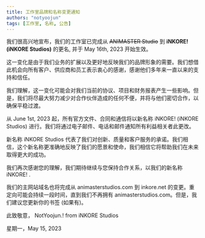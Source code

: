 ---
title: 工作室品牌和名称变更通知
authors: "notyoojun"
tags: [工作室, 名称, 公告]
---

我们很高兴地宣布，我们的工作室已完成从 ~~ANIMASTER Studio~~ 到 **iNKORE! (iNKORE Studios)** 的更名, 并于 May 16th, 2023 开始生效。

这一变化是由于我们业务的扩展以及更好地反映我们的品牌形象的需要。我们想借此机会向所有客户、供应商和员工表示衷心的感谢，感谢他们多年来一直以来的支持和信任。

我们理解，这一变化可能会对我们当前的协议、项目和财务报表产生一些影响。但是，我们将尽最大努力减少对合作伙伴造成的任何不便，并将与他们密切合作，以确保平稳过渡。

从 June 1st, 2023 起，所有官方文件、合同和通信将以新名称 iNKORE! (iNKORE Studios) 进行。我们将通过电子邮件、电话和邮件通知所有利益相关者此更改。

新名称 iNKORE Studios 代表了我们对创新、质量和客户服务的承诺。我们相信，这个新名称更准确地反映了我们的愿景和使命，我们相信它将帮助我们在未来取得更大的成功。

我们再次感谢您的理解，我们期待继续与您保持合作关系，以我们的新名称 iNKORE! .

我们的主网站域名也将完成从 animasterstudios.com 到 inkore.net 的变更。重定向可能会持续一段时间，直到我们不再拥有 animasterstudios.com。但是，我们建议您更新你的书签 (如果有)。

此致敬意，
NotYoojun.! from iNKORE Studios

星期一，May 15, 2023
